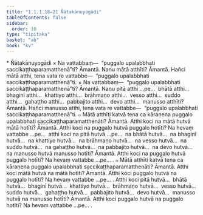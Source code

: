 ```yaml
---
title: "1.1.1.18–21 Ñātakānuyogādi"
tableOfContents: false
sidebar:
  order: 10
type: "tipitaka"
basket: "ab"
book: "kv"
---
```



<DynamicBreadcrumb />

<Paragraph type="center" book="kv">
* Ñātakānuyogādi
</Paragraph>

<Division number="197" book="kv" bookNo="32" page="50">

<Paragraph number="326" book="kv">
× Na vattabbaṃ—  “puggalo upalabbhati saccikaṭṭhaparamatthenā”ti? Āmantā. Nanu mātā atthīti? Āmantā. Hañci mātā atthi, tena vata re vattabbe—  “puggalo upalabbhati saccikaṭṭhaparamatthenā”ti.
</Paragraph>

</Division>
<Division number="198" book="kv" bookNo="32" page="50">

<Paragraph number="327" book="kv">
× Na vattabbaṃ—  “puggalo upalabbhati saccikaṭṭhaparamatthenā”ti? Āmantā. Nanu pitā atthi …pe…  bhātā atthi…  bhaginī atthi…  khattiyo atthi…  brāhmaṇo atthi…  vesso atthi…  suddo atthi…  gahaṭṭho atthi…  pabbajito atthi…  devo atthi…  manusso atthīti? Āmantā. Hañci manusso atthi, tena vata re vattabbe—  “puggalo upalabbhati saccikaṭṭhaparamatthenā”ti.
</Paragraph>

</Division>
<Division number="199" book="kv" bookNo="32" page="51">

<Paragraph number="328" book="kv">
๐ Mātā atthīti katvā tena ca kāraṇena puggalo upalabbhati saccikaṭṭhaparamatthenāti? Āmantā. Atthi koci na mātā hutvā mātā hotīti? Āmantā. Atthi koci na puggalo hutvā puggalo hotīti? Na hevaṃ vattabbe …pe…  atthi koci na pitā hutvā …pe…  na bhātā hutvā…  na bhaginī hutvā…  na khattiyo hutvā…  na brāhmaṇo hutvā…  na vesso hutvā…  na suddo hutvā…  na gahaṭṭho hutvā…  na pabbajito hutvā…  na devo hutvā…  na manusso hutvā manusso hotīti? Āmantā. Atthi koci na puggalo hutvā puggalo hotīti? Na hevaṃ vattabbe …pe… .
</Paragraph>

</Division>
<Division number="200" book="kv" bookNo="32" page="51">

<Paragraph number="329" book="kv">
๐ Mātā atthīti katvā tena ca kāraṇena puggalo upalabbhati saccikaṭṭhaparamatthenāti? Āmantā. Atthi koci mātā hutvā na mātā hotīti? Āmantā. Atthi koci puggalo hutvā na puggalo hotīti? Na hevaṃ vattabbe …pe… .
</Paragraph>

<Paragraph number="330" book="kv">
Atthi koci pitā hutvā…  bhātā hutvā…  bhaginī hutvā…  khattiyo hutvā…  brāhmaṇo hutvā…  vesso hutvā…  suddo hutvā…  gahaṭṭho hutvā…  pabbajito hutvā…  devo hutvā…  manusso hutvā na manusso hotīti? Āmantā. Atthi koci puggalo hutvā na puggalo hotīti? Na hevaṃ vattabbe …pe… .
</Paragraph>
</Division>